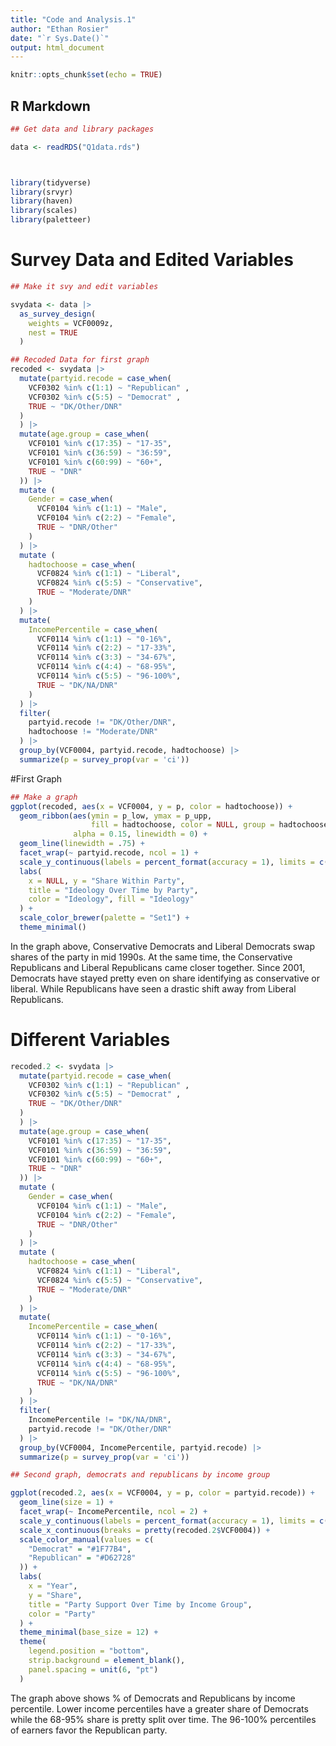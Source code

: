 ```yaml
---
title: "Code and Analysis.1"
author: "Ethan Rosier"
date: "`r Sys.Date()`"
output: html_document
---
```


```r
knitr::opts_chunk$set(echo = TRUE)
```

## R Markdown

```r
## Get data and library packages 

data <- readRDS("Q1data.rds")



library(tidyverse)
library(srvyr)
library(haven)
library(scales)
library(paletteer)


```

# Survey Data and Edited Variables
```r
## Make it svy and edit variables 

svydata <- data |>
  as_survey_design(
    weights = VCF0009z,
    nest = TRUE
  )

## Recoded Data for first graph 
recoded <- svydata |>
  mutate(partyid.recode = case_when(
    VCF0302 %in% c(1:1) ~ "Republican" ,
    VCF0302 %in% c(5:5) ~ "Democrat" ,
    TRUE ~ "DK/Other/DNR"
  )
  ) |>
  mutate(age.group = case_when(
    VCF0101 %in% c(17:35) ~ "17-35",
    VCF0101 %in% c(36:59) ~ "36:59",
    VCF0101 %in% c(60:99) ~ "60+",
    TRUE ~ "DNR"
  )) |>
  mutate (
    Gender = case_when(
      VCF0104 %in% c(1:1) ~ "Male",
      VCF0104 %in% c(2:2) ~ "Female",
      TRUE ~ "DNR/Other"
    )
  ) |>
  mutate (
    hadtochoose = case_when(
      VCF0824 %in% c(1:1) ~ "Liberal",
      VCF0824 %in% c(5:5) ~ "Conservative",
      TRUE ~ "Moderate/DNR"
    )
  ) |>
  mutate(
    IncomePercentile = case_when(
      VCF0114 %in% c(1:1) ~ "0-16%",
      VCF0114 %in% c(2:2) ~ "17-33%",
      VCF0114 %in% c(3:3) ~ "34-67%",
      VCF0114 %in% c(4:4) ~ "68-95%",
      VCF0114 %in% c(5:5) ~ "96-100%",
      TRUE ~ "DK/NA/DNR"
    )
  ) |>
  filter(
    partyid.recode != "DK/Other/DNR",
    hadtochoose != "Moderate/DNR"
  ) |> 
  group_by(VCF0004, partyid.recode, hadtochoose) |>
  summarize(p = survey_prop(var = 'ci'))

```

#First Graph 
```r

## Make a graph
ggplot(recoded, aes(x = VCF0004, y = p, color = hadtochoose)) +
  geom_ribbon(aes(ymin = p_low, ymax = p_upp,
                  fill = hadtochoose, color = NULL, group = hadtochoose),
              alpha = 0.15, linewidth = 0) +
  geom_line(linewidth = .75) +
  facet_wrap(~ partyid.recode, ncol = 1) +
  scale_y_continuous(labels = percent_format(accuracy = 1), limits = c(0, 1)) +
  labs(
    x = NULL, y = "Share Within Party",
    title = "Ideology Over Time by Party",
    color = "Ideology", fill = "Ideology"
  ) +
  scale_color_brewer(palette = "Set1") +
  theme_minimal()

```
In the graph above, Conservative Democrats and Liberal Democrats swap shares of the party in mid 1990s. At the same time, the Conservative Republicans and Liberal Republicans came closer together. Since 2001,  Democrats have stayed pretty even on share identifying as conservative or liberal. While Republicans have seen a drastic shift away from Liberal Republicans. 


# Different Variables 
```r
recoded.2 <- svydata |>
  mutate(partyid.recode = case_when(
    VCF0302 %in% c(1:1) ~ "Republican" ,
    VCF0302 %in% c(5:5) ~ "Democrat" ,
    TRUE ~ "DK/Other/DNR"
  )
  ) |>
  mutate(age.group = case_when(
    VCF0101 %in% c(17:35) ~ "17-35",
    VCF0101 %in% c(36:59) ~ "36:59",
    VCF0101 %in% c(60:99) ~ "60+",
    TRUE ~ "DNR"
  )) |>
  mutate (
    Gender = case_when(
      VCF0104 %in% c(1:1) ~ "Male",
      VCF0104 %in% c(2:2) ~ "Female",
      TRUE ~ "DNR/Other"
    )
  ) |>
  mutate (
    hadtochoose = case_when(
      VCF0824 %in% c(1:1) ~ "Liberal",
      VCF0824 %in% c(5:5) ~ "Conservative",
      TRUE ~ "Moderate/DNR"
    )
  ) |>
  mutate(
    IncomePercentile = case_when(
      VCF0114 %in% c(1:1) ~ "0-16%",
      VCF0114 %in% c(2:2) ~ "17-33%",
      VCF0114 %in% c(3:3) ~ "34-67%",
      VCF0114 %in% c(4:4) ~ "68-95%",
      VCF0114 %in% c(5:5) ~ "96-100%",
      TRUE ~ "DK/NA/DNR"
    )
  ) |>
  filter(
    IncomePercentile != "DK/NA/DNR",
    partyid.recode != "DK/Other/DNR"
  ) |> 
  group_by(VCF0004, IncomePercentile, partyid.recode) |>
  summarize(p = survey_prop(var = 'ci'))


```

```r
## Second graph, democrats and republicans by income group 

ggplot(recoded.2, aes(x = VCF0004, y = p, color = partyid.recode)) +
  geom_line(size = 1) +
  facet_wrap(~ IncomePercentile, ncol = 2) +
  scale_y_continuous(labels = percent_format(accuracy = 1), limits = c(0, 1)) +
  scale_x_continuous(breaks = pretty(recoded.2$VCF0004)) +
  scale_color_manual(values = c(
    "Democrat" = "#1F77B4",
    "Republican" = "#D62728"
  )) +
  labs(
    x = "Year",
    y = "Share",
    title = "Party Support Over Time by Income Group",
    color = "Party"
  ) +
  theme_minimal(base_size = 12) +
  theme(
    legend.position = "bottom",
    strip.background = element_blank(),
    panel.spacing = unit(6, "pt")
  )


```

The graph above shows % of Democrats and Republicans by income percentile. Lower income percentiles have a greater share of Democrats while the 68-95% share is pretty split over time. The 96-100% percentiles of earners favor the Republican party. 


